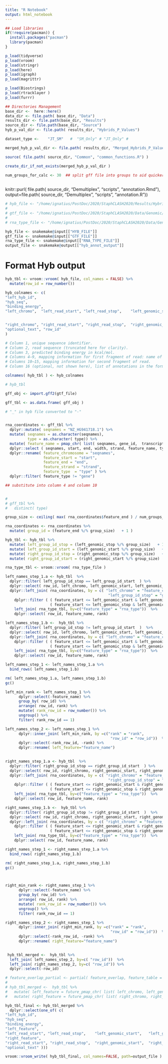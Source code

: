 ```yaml
---
title: "R Notebook"
output: html_notebook
---
```


```r
## Load libraries 
if(!require(pacman)) {
  install.packages("pacman")
  library(pacman)
}

p_load(tidyverse)
p_load(vroom)
p_load(stringr)
p_load(here)
p_load(igraph)
p_load(magrittr)

p_load(Biostrings)
p_load(rtracklayer )
p_load(furrr)

```


```r
## Directories Management
base_dir <-  here::here() 
data_dir <- file.path( base_dir, "Data")
results_dir <- file.path(base_dir, "Results")
source_dir <- file.path(base_dir, "Source")
hyb_p_val_dir <- file.path( results_dir, "Hybrids_P_Values")

dataset_type <-    "JT_SM"   #  "SM_Only" # "JT_Only" #

merged_hyb_p_val_dir <- file.path( results_dir, "Merged_Hybrids_P_Values", dataset_type)

source( file.path( source_dir, "Common", "common_functions.R") ) 

create_dir_if_not_exists(merged_hyb_p_val_dir )

num_groups_for_calc <- 30  ## split gff file into groups to aid quicker computation
 

```


knitr::purl( file.path( source_dir, "Demultiplex", "scripts", "annotation.Rmd"),
output=file.path( source_dir,  "Demultiplex",  "scripts",  "annotation.R"))
                                               


```r
# hyb_file <- "/home/ignatius/PostDoc/2020/StaphCLASH2020/Results/Hybrids_Merged/DM_MiSeq/all_NNNCACTAGC_L5Bc_rnc-HTF_1.compressed.pyCRAC_comp_Sa_JKD6009_hybrids.merged.hyb"
# 
# gtf_file <- "/home/ignatius/PostDoc/2020/StaphCLASH2020/Data/Genomic/JKD6009/Annotation/Hyb_pyCRAC/compiled_edited_features.gtf"
# 
# rna_type_file <- "/home/ignatius/PostDoc/2020/StaphCLASH2020/Data/Genomic/JKD6009/Annotation/Hyb_pyCRAC/rna_type_priority.tab"

hyb_file <- snakemake@input[["HYB_FILE"]]
gtf_file <- snakemake@input[["GTF_FILE"]]
rna_type_file <- snakemake@input[["RNA_TYPE_FILE"]]
output_file <- snakemake@output[["hyb_annot_output"]]
```


# Format Hyb output
```r


hyb_tbl <- vroom::vroom( hyb_file, col_names = FALSE) %>%
  mutate(row_id = row_number())

hyb_colnames <- c(
"left_hyb_id",
"hyb_seq",
"binding_energy",
"left_chromo",	"left_read_start", "left_read_stop",	"left_genomic_start",	"left_genomic_stop",	"left_strand"	,


"right_chromo",	"right_read_start", "right_read_stop",	"right_genomic_start",	"right_genomic_stop",	"right_strand",
"optional_text", "row_id"
)

# Column 1, unique sequence identifier.
# Column 2, read sequence (truncated here for clarity).
# Column 3, predicted binding energy in kcal/mol.
# Columns 4–9, mapping information for first fragment of read: name of matched transcript, coordinates in read, coordinates in transcript, mapping score.
# Columns 10–15, mapping information for second fragment of read.
# Column 16 (optional, not shown here), list of annotations in the format: ‘‘feature1=value1; feature2=value2;..."

colnames( hyb_tbl ) <- hyb_colnames

# hyb_tbl

```



```r
gff_obj <- import.gff2(gtf_file)

gff_tbl <- as.data.frame( gff_obj )

# "_" in hyb file converted to "-"


rna_coordinates <- gff_tbl %>%
  dplyr::mutate( seqnames = "NZ_HG941718.1") %>%
  mutate( seqnames = as.character(seqnames),
          type = as.character( type)) %>%
  mutate( feature_name = pmap_chr( list( seqnames, gene_id,  transcript_id, type ), ~paste0(c(..1, ..2, ..3, ..4), collapse="|")      )) %>%
  dplyr::select ( seqnames, start, end, width, strand, feature_name, type) %>%
  dplyr::rename( feature_chromosome = "seqnames",
                 feature_start = "start", 
                 feature_end = "end",
                 feature_strand = "strand",
                 feature_type  = "type" ) %>%
  dplyr::filter( feature_type != "gene")

## substitute into column 4 and column 10


# 
# gff_tbl %>%
#   distinct( type)

group_size <- ceiling( max( rna_coordinates$feature_end ) / num_groups_for_calc ) 

rna_coordinates <- rna_coordinates %>%
  mutate( group_id = (feature_end %/% group_size)   + 1 ) 

```

```r
hyb_tbl <- hyb_tbl %>%
  mutate( left_group_id_stop = (left_genomic_stop %/% group_size)   + 1 )  %>%
  mutate( left_group_id_start = (left_genomic_start %/% group_size)   + 1 )  %>%
  mutate( right_group_id_stop = (right_genomic_stop %/% group_size)   + 1 ) %>%
  mutate( right_group_id_start = (right_genomic_start %/% group_size)   + 1 )
```

```r
rna_type_tbl <- vroom::vroom( rna_type_file )
```

```r
left_names_step_1.a <- hyb_tbl  %>%
  dplyr::filter( left_group_id_stop == left_group_id_start  ) %>%
  dplyr::select( row_id, left_chromo, left_genomic_start, left_genomic_stop, left_group_id_stop) %>%
  dplyr::left_join( rna_coordinates, by = c( "left_chromo" = "feature_chromosome",
                                              "left_group_id_stop" = "group_id") )  %>%
    dplyr::filter ( ( feature_start <= left_genomic_start & left_genomic_start <= feature_end ) |
                    ( feature_start <= left_genomic_stop & left_genomic_stop <= feature_start ) ) %>%
    left_join( rna_type_tbl, by=c("feature_type" = "rna_type"))  %>%
    dplyr::select( row_id, feature_name, rank)

left_names_step_1.b <-  hyb_tbl %>%
  dplyr::filter( left_group_id_stop != left_group_id_start  )  %>%
  dplyr::select( row_id, left_chromo, left_genomic_start, left_genomic_stop) %>%
  dplyr::left_join( rna_coordinates, by = c( "left_chromo" = "feature_chromosome" ) )  %>%
    dplyr::filter ( ( feature_start <= left_genomic_start & left_genomic_start <= feature_end ) |
                    ( feature_start <= left_genomic_stop & left_genomic_stop <= feature_start ) ) %>%
    left_join( rna_type_tbl, by=c("feature_type" = "rna_type"))  %>%
    dplyr::select( row_id, feature_name, rank)

left_names_step_1 <- left_names_step_1.a %>%
  bind_rows( left_names_step_1.b)

rm( left_names_step_1.a, left_names_step_1.b)
gc()

left_min_rank <- left_names_step_1 %>%
      dplyr::select(-feature_name) %>%
      group_by( row_id) %>%
      arrange( row_id, rank) %>%
      mutate( rank_row_id = row_number()) %>%
      ungroup() %>%
      filter( rank_row_id == 1)  

left_names_step_2 <- left_names_step_1 %>%
      dplyr::inner_join( left_min_rank, by =c("rank" = "rank", 
                                               "row_id" = "row_id"))  %>%
      dplyr::select(-rank_row_id, -rank) %>%
      dplyr::rename( left_feature="feature_name")
    

```


```r
right_names_step_1.a <- hyb_tbl  %>%
  dplyr::filter( right_group_id_stop == right_group_id_start  ) %>%
  dplyr::select( row_id, right_chromo, right_genomic_start, right_genomic_stop, right_group_id_stop) %>%
  dplyr::left_join( rna_coordinates, by = c( "right_chromo" = "feature_chromosome",
                                              "right_group_id_stop" = "group_id") )  %>%
    dplyr::filter ( ( feature_start <= right_genomic_start & right_genomic_start <= feature_end ) |
                    ( feature_start <= right_genomic_stop & right_genomic_stop <= feature_start ) ) %>%
    left_join( rna_type_tbl, by=c("feature_type" = "rna_type"))  %>%
    dplyr::select( row_id, feature_name, rank)

right_names_step_1.b <-  hyb_tbl %>%
  dplyr::filter( right_group_id_stop != right_group_id_start  )  %>%
  dplyr::select( row_id, right_chromo, right_genomic_start, right_genomic_stop) %>%
  dplyr::left_join( rna_coordinates, by = c( "right_chromo" = "feature_chromosome" ) )  %>%
    dplyr::filter ( ( feature_start <= right_genomic_start & right_genomic_start <= feature_end ) |
                    ( feature_start <= right_genomic_stop & right_genomic_stop <= feature_start ) ) %>%
    left_join( rna_type_tbl, by=c("feature_type" = "rna_type"))  %>%
    dplyr::select( row_id, feature_name, rank)

right_names_step_1 <- right_names_step_1.a %>%
  bind_rows( right_names_step_1.b)

rm( right_names_step_1.a, right_names_step_1.b)
gc()



right_min_rank <- right_names_step_1 %>%
      dplyr::select(-feature_name) %>%
      group_by( row_id) %>%
      arrange( row_id, rank) %>%
      mutate( rank_row_id = row_number()) %>%
      ungroup() %>%
      filter( rank_row_id == 1)  

right_names_step_2 <- right_names_step_1 %>%
      dplyr::inner_join( right_min_rank, by =c("rank" = "rank", 
                                               "row_id" = "row_id"))  %>%
      dplyr::select(-rank_row_id, -rank) %>%
      dplyr::rename( right_feature="feature_name")
    

```


```r
 hyb_tbl_merged <-  hyb_tbl %>%
  left_join( left_names_step_2, by=c( "row_id"))  %>% 
  left_join( right_names_step_2, by=c( "row_id")) %>%
  dplyr::select(-row_id)
```


```r

# feature_overlap_partial <- partial( feature_overlap, feature_table = rna_coordinates, rna_type_priority=rna_type_tbl)
# 
# hyb_tbl_merged <-  hyb_tbl %>% 
#   mutate( left_feature = future_pmap_chr( list( left_chromo, left_genomic_start, left_genomic_stop), ~ feature_overlap_partial(..1, ..2, ..3)   ) ) %>%
#   mutate( right_feature = future_pmap_chr( list( right_chromo, right_genomic_start, right_genomic_stop), ~ feature_overlap_partial(..1, ..2, ..3)   ) ) 
```



```r
hyb_tbl_final <- hyb_tbl_merged %>%
  dplyr::select(one_of( c(
"left_hyb_id",
"hyb_seq",
"binding_energy",
"left_feature",
"left_read_start", "left_read_stop",	"left_genomic_start",	"left_genomic_stop",	"left_strand"	,
"right_feature",
"right_read_start", "right_read_stop",	"right_genomic_start",	"right_genomic_stop",	"right_strand",
"optional_text" )))
```



```r
vroom::vroom_write( hyb_tbl_final, col_names=FALSE, path=output_file ) 
```

